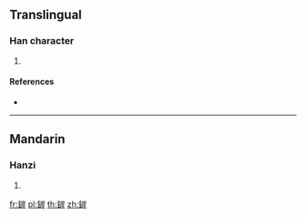 {{character info/new}}
==Translingual==

===Han character===
{{Han char|rn=167|rad=金|as=08|sn=16|four=82141|canj=CUMJ}}

# {{defn|Han|sort=金08}}

====References====
* {{Han ref|kx=1309.220|dkj=40530|dj=1811.180|hdz=64220.020|uh=930C|ud=37644|bh=EBFE|bd=60414}}

----

==Mandarin==

===Hanzi===
{{cmn-hanzi|pin=[[àn]] ([[an4]]), [[pī]] ([[pi1]])|wg=an<sup>4</sup>, p'i<sup>1</sup>}}

# {{defn|lang=cmn|sort=金08}}

[[fr:錌]]
[[pl:錌]]
[[th:錌]]
[[zh:錌]]